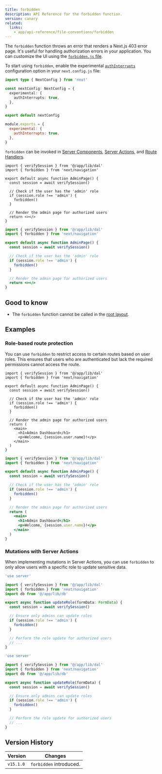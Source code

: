 ```yaml
---
title: forbidden
description: API Reference for the forbidden function.
version: canary
related:
  links:
    - app/api-reference/file-conventions/forbidden
---
```


The `forbidden` function throws an error that renders a Next.js 403 error page. It's useful for handling authorization errors in your application. You can customize the UI using the [`forbidden.js` file](/docs/app/api-reference/file-conventions/forbidden).

To start using `forbidden`, enable the experimental [`authInterrupts`](/docs/app/api-reference/config/next-config-js/authInterrupts) configuration option in your `next.config.js` file:

```ts filename="next.config.ts" switcher
import type { NextConfig } from 'next'

const nextConfig: NextConfig = {
  experimental: {
    authInterrupts: true,
  },
}

export default nextConfig
```

```js filename="next.config.js" switcher
module.exports = {
  experimental: {
    authInterrupts: true,
  },
}
```

`forbidden` can be invoked in [Server Components](/docs/app/building-your-application/rendering/server-components), [Server Actions](/docs/app/building-your-application/data-fetching/server-actions-and-mutations), and [Route Handlers](/docs/app/building-your-application/routing/route-handlers).

```tsx filename="app/auth/page.tsx" switcher
import { verifySession } from '@/app/lib/dal'
import { forbidden } from 'next/navigation'

export default async function AdminPage() {
  const session = await verifySession()

  // Check if the user has the 'admin' role
  if (session.role !== 'admin') {
    forbidden()
  }

  // Render the admin page for authorized users
  return <></>
}
```

```jsx filename="app/auth/page.js" switcher
import { verifySession } from '@/app/lib/dal'
import { forbidden } from 'next/navigation'

export default async function AdminPage() {
  const session = await verifySession()

  // Check if the user has the 'admin' role
  if (session.role !== 'admin') {
    forbidden()
  }

  // Render the admin page for authorized users
  return <></>
}
```

## Good to know

- The `forbidden` function cannot be called in the [root layout](/docs/app/building-your-application/routing/layouts-and-templates#root-layout-required).

## Examples

### Role-based route protection

You can use `forbidden` to restrict access to certain routes based on user roles. This ensures that users who are authenticated but lack the required permissions cannot access the route.

```tsx filename="app/admin/page.tsx" switcher
import { verifySession } from '@/app/lib/dal'
import { forbidden } from 'next/navigation'

export default async function AdminPage() {
  const session = await verifySession()

  // Check if the user has the 'admin' role
  if (session.role !== 'admin') {
    forbidden()
  }

  // Render the admin page for authorized users
  return (
    <main>
      <h1>Admin Dashboard</h1>
      <p>Welcome, {session.user.name}!</p>
    </main>
  )
}
```

```jsx filename="app/admin/page.js" switcher
import { verifySession } from '@/app/lib/dal'
import { forbidden } from 'next/navigation'

export default async function AdminPage() {
  const session = await verifySession()

  // Check if the user has the 'admin' role
  if (session.role !== 'admin') {
    forbidden()
  }

  // Render the admin page for authorized users
  return (
    <main>
      <h1>Admin Dashboard</h1>
      <p>Welcome, {session.user.name}!</p>
    </main>
  )
}
```

### Mutations with Server Actions

When implementing mutations in Server Actions, you can use `forbidden` to only allow users with a specific role to update sensitive data.

```ts filename="app/actions/update-role.ts" switcher
'use server'

import { verifySession } from '@/app/lib/dal'
import { forbidden } from 'next/navigation'
import db from '@/app/lib/db'

export async function updateRole(formData: FormData) {
  const session = await verifySession()

  // Ensure only admins can update roles
  if (session.role !== 'admin') {
    forbidden()
  }

  // Perform the role update for authorized users
  // ...
}
```

```js filename="app/actions/update-role.js" switcher
'use server'

import { verifySession } from '@/app/lib/dal'
import { forbidden } from 'next/navigation'
import db from '@/app/lib/db'

export async function updateRole(formData) {
  const session = await verifySession()

  // Ensure only admins can update roles
  if (session.role !== 'admin') {
    forbidden()
  }

  // Perform the role update for authorized users
  // ...
}
```

## Version History

| Version   | Changes                 |
| --------- | ----------------------- |
| `v15.1.0` | `forbidden` introduced. |

